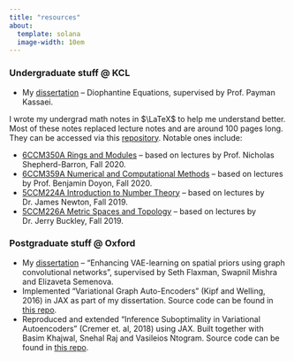 ```yaml
---
title: "resources"
about:
  template: solana
  image-width: 10em
---
```


### Undergraduate stuff @ KCL

- My [dissertation](/downloads/dissertation.pdf){target="_blank"} – Diophantine Equations, supervised by Prof. Payman Kassaei.

I wrote my undergrad math notes in $\LaTeX$ to help me understand better. Most of these notes replaced lecture notes and are around 100 pages long. They can be accessed via this [repository](https://github.com/salfaris/kcl-notes). Notable ones include:

- [6CCM350A Rings and Modules](https://github.com/salfaris/kcl-notes/raw/main/level-6/rings-modules.pdf){target="_blank"} – based on lectures by Prof. Nicholas Shepherd-Barron, Fall 2020.
- [6CCM359A Numerical and Computational Methods](https://github.com/salfaris/kcl-notes/raw/main/level-6/num-methods.pdf){target="_blank"} – based on lectures by Prof. Benjamin Doyon, Fall 2020.
- [5CCM224A Introduction to Number Theory](https://github.com/salfaris/kcl-notes/raw/main/level-5/num-theory.pdf){target="_blank"} – based on lectures by Dr. James Newton, Fall 2019.
- [5CCM226A Metric Spaces and Topology](https://github.com/salfaris/kcl-notes/raw/main/level-5/MST.pdf){target="_blank"} – based on lectures by Dr. Jerry Buckley, Fall 2019.

### Postgraduate stuff @ Oxford

- My [dissertation](https://www.cs.ox.ac.uk/michael.benedikt/thesesadvancedmsc.html){target="_blank"} –  “Enhancing VAE-learning on spatial priors using graph convolutional networks”, supervised by Seth Flaxman, Swapnil Mishra and Elizaveta Semenova.
- Implemented "Variational Graph Auto-Encoders" (Kipf and Welling, 2016) in JAX as part of my dissertation. Source code can be found in [this repo](https://github.com/salfaris/vgae-jax).
- Reproduced and extended "Inference Suboptimality in Variational Autoencoders" (Cremer et. al, 2018) using JAX. Built together with Basim Khajwal, Snehal Raj and Vasileios Ntogram. Source code can be found in [this repo](https://github.com/ATML-2022-Group6/inference-suboptimality).
